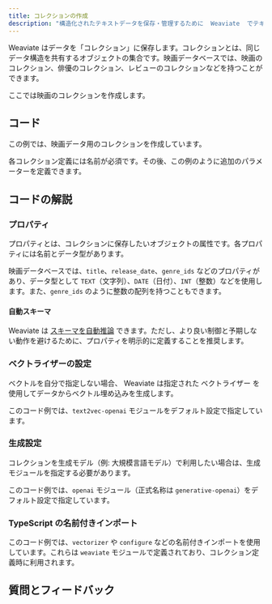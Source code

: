```yaml
---
title: コレクションの作成
description: "構造化されたテキストデータを保存・管理するために  Weaviate  でテキストコレクションを作成します。"
---
```



 Weaviate  はデータを「コレクション」に保存します。コレクションとは、同じデータ構造を共有するオブジェクトの集合です。映画データベースでは、映画のコレクション、俳優のコレクション、レビューのコレクションなどを持つことができます。

ここでは映画のコレクションを作成します。

## <i class="fa-solid fa-code"></i> コード

この例では、映画データ用のコレクションを作成しています。

<FilteredTextBlock
  text={TSCode}
  startMarker="// CreateMovieCollection"
  endMarker="// END CreateMovieCollection"
  language="ts"
/>

各コレクション定義には名前が必須です。その後、この例のように追加のパラメーターを定義できます。

## <i class="fa-solid fa-chalkboard"></i> コードの解説

### <i class="fa-solid fa-chalkboard"></i> プロパティ

プロパティとは、コレクションに保存したいオブジェクトの属性です。各プロパティには名前とデータ型があります。

映画データベースでは、`title`、`release_date`、`genre_ids` などのプロパティがあり、データ型として `TEXT`（文字列）、`DATE`（日付）、`INT`（整数）などを使用します。また、`genre_ids` のように整数の配列を持つこともできます。

#### 自動スキーマ

 Weaviate  は [スキーマを自動推論](/weaviate/config-refs/collections.mdx#auto-schema) できます。ただし、より良い制御と予期しない動作を避けるために、プロパティを明示的に定義することを推奨します。

### <i class="fa-solid fa-chalkboard"></i> ベクトライザーの設定

ベクトルを自分で指定しない場合、  Weaviate  は指定された ベクトライザー を使用してデータからベクトル埋め込みを生成します。

このコード例では、`text2vec-openai` モジュールをデフォルト設定で指定しています。

<FilteredTextBlock
  text={TSCode}
  startMarker="// Define the vectorizer module"
  endMarker="// Define the generative module"
  language="ts"
/>

### <i class="fa-solid fa-chalkboard"></i> 生成設定

コレクションを生成モデル（例: 大規模言語モデル）で利用したい場合は、生成モジュールを指定する必要があります。

このコード例では、`openai` モジュール（正式名称は `generative-openai`）をデフォルト設定で指定しています。

<FilteredTextBlock
  text={TSCode}
  startMarker="// Define the generative module"
  endMarker="// END generativeDefinition"
  language="ts"
/>


<MutableGenerativeConfig />

### <i class="fa-solid fa-code"></i> TypeScript の名前付きインポート

このコード例では、`vectorizer` や `configure` などの名前付きインポートを使用しています。これらは `weaviate` モジュールで定義されており、コレクション定義時に利用されます。

<FilteredTextBlock
  text={TSCode}
  startMarker="// SubmoduleImport"
  endMarker="// END SubmoduleImport"
  language="ts"
/>

## 質問とフィードバック


<DocsFeedback/>